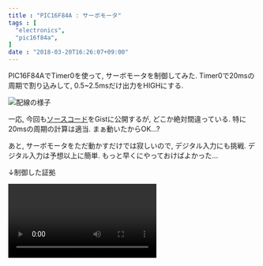 ```yaml
---
title : "PIC16F84A : サーボモータ"
tags : [
  "electronics",
  "pic16f84a",
]
date : "2018-03-20T16:26:07+09:00"
---
```



PIC16F84AでTimer0を使って, サーボモータを制御してみた.
Timer0で20msの周期で割り込みして, 0.5~2.5msだけ出力をHIGHにする.

![配線の様子](./servo-1.jpg)

一応, 今回も[ソースコード](https://gist.github.com/xiupos/1ea44fd9f3cc07e0533092fa847bb244)をGistに公開するが, どこか絶対間違っている. 特に20msの周期の計算は適当. まぁ動いたからOK...?

あと, サーボモータをただ動かすだけでは寂しいので, デジタル入力にも挑戦. デジタル入力は予想以上に簡単. もっと早くにやっておけばよかった...

↓制御した証拠

<Video src="servo-1.mp4" loop />

デジタル入力のために, [16F84Aボード](/blog/pic16f84a/board/)を少し修正. 2×3のピンヘッダはサーボモータ用だったが, そもそも4つもサーボモータを持ってないので, 片方を取り除いてタクトスイッチを配置, ピンヘッダとジャンパピンも追加して, リセットボタンと併用にしてみたりと, いろいろ工夫してみた.

![後から修正すると回路図を書くのが面倒](./servo-2.jpg)
